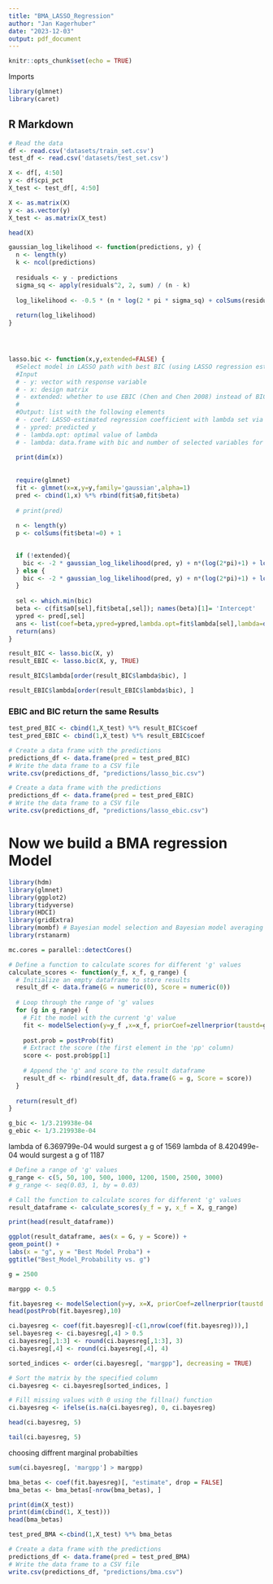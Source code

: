 ```yaml
---
title: "BMA_LASSO_Regression"
author: "Jan Kagerhuber"
date: "2023-12-03"
output: pdf_document
---
```


```r
knitr::opts_chunk$set(echo = TRUE)
```

Imports 

```r
library(glmnet)
library(caret)
```
## R Markdown

```r
# Read the data
df <- read.csv('datasets/train_set.csv')
test_df <- read.csv('datasets/test_set.csv')

```

```r
X <- df[, 4:50]
y <- df$cpi_pct
X_test <- test_df[, 4:50]

X <- as.matrix(X)
y <- as.vector(y)
X_test <- as.matrix(X_test)
```


```r
head(X)
```




```r
gaussian_log_likelihood <- function(predictions, y) {
  n <- length(y)
  k <- ncol(predictions)
  
  residuals <- y - predictions
  sigma_sq <- apply(residuals^2, 2, sum) / (n - k)
  
  log_likelihood <- -0.5 * (n * log(2 * pi * sigma_sq) + colSums(residuals^2) / sigma_sq)
  
  return(log_likelihood)
}




lasso.bic <- function(x,y,extended=FALSE) {
  #Select model in LASSO path with best BIC (using LASSO regression estimates)
  #Input
  # - y: vector with response variable
  # - x: design matrix
  # - extended: whether to use EBIC (Chen and Chen 2008) instead of BIC
  #
  #Output: list with the following elements
  # - coef: LASSO-estimated regression coefficient with lambda set via BIC
  # - ypred: predicted y
  # - lambda.opt: optimal value of lambda
  # - lambda: data.frame with bic and number of selected variables for each value of lambda
  
  print(dim(x))
  
  
  require(glmnet)
  fit <- glmnet(x=x,y=y,family='gaussian',alpha=1)
  pred <- cbind(1,x) %*% rbind(fit$a0,fit$beta)
  
  # print(pred)
  
  n <- length(y)
  p <- colSums(fit$beta!=0) + 1
  

  if (!extended){
    bic <- -2 * gaussian_log_likelihood(pred, y) + n*(log(2*pi)+1) + log(n)*p 
  } else {
    bic <- -2 * gaussian_log_likelihood(pred, y) + n*(log(2*pi)+1) + log(n)*p + 2*log(choose(ncol(x),p))
  }
  
  sel <- which.min(bic)
  beta <- c(fit$a0[sel],fit$beta[,sel]); names(beta)[1]= 'Intercept'
  ypred <- pred[,sel]
  ans <- list(coef=beta,ypred=ypred,lambda.opt=fit$lambda[sel],lambda=data.frame(lambda=fit$lambda,bic=bic,nvars=p))
  return(ans)
}
```


```r
result_BIC <- lasso.bic(X, y)
result_EBIC <- lasso.bic(X, y, TRUE)
```


```r
result_BIC$lambda[order(result_BIC$lambda$bic), ]
```

```r
result_EBIC$lambda[order(result_EBIC$lambda$bic), ]
```


### EBIC and BIC return the same Results


```r
test_pred_BIC <- cbind(1,X_test) %*% result_BIC$coef
test_pred_EBIC <- cbind(1,X_test) %*% result_EBIC$coef
```

```r
# Create a data frame with the predictions
predictions_df <- data.frame(pred = test_pred_BIC)
# Write the data frame to a CSV file
write.csv(predictions_df, "predictions/lasso_bic.csv")

# Create a data frame with the predictions
predictions_df <- data.frame(pred = test_pred_EBIC)
# Write the data frame to a CSV file
write.csv(predictions_df, "predictions/lasso_ebic.csv")
```


# Now we build a BMA regression Model


```r
library(hdm)
library(glmnet)
library(ggplot2)
library(tidyverse)
library(HDCI)
library(gridExtra)
library(mombf) # Bayesian model selection and Bayesian model averaging
library(rstanarm)
```


```r
mc.cores = parallel::detectCores()
```


```r
# Define a function to calculate scores for different 'g' values
calculate_scores <- function(y_f, x_f, g_range) {
  # Initialize an empty dataframe to store results
  result_df <- data.frame(G = numeric(0), Score = numeric(0))
  
  # Loop through the range of 'g' values
  for (g in g_range) {
    # Fit the model with the current 'g' value
    fit <- modelSelection(y=y_f ,x=x_f, priorCoef=zellnerprior(taustd=g), priorDelta=modelbbprior(1,1))
    
    post.prob = postProb(fit)
    # Extract the score (the first element in the 'pp' column)
    score <- post.prob$pp[1]
    
    # Append the 'g' and score to the result dataframe
    result_df <- rbind(result_df, data.frame(G = g, Score = score))
  }
  
  return(result_df)
}
```


```r
g_bic <- 1/3.219938e-04
g_ebic <- 1/3.219938e-04
```


lambda of 6.369799e-04 would surgest a g of 1569
lambda of 8.420499e-04 would surgest a g of 1187

```r

# Define a range of 'g' values
g_range <- c(5, 50, 100, 500, 1000, 1200, 1500, 2500, 3000)
# g_range <- seq(0.03, 1, by = 0.03)

# Call the function to calculate scores for different 'g' values
result_dataframe <- calculate_scores(y_f = y, x_f = X, g_range)

print(head(result_dataframe))

ggplot(result_dataframe, aes(x = G, y = Score)) +
geom_point() +
labs(x = "g", y = "Best Model Proba") +
ggtitle("Best_Model_Probability vs. g")
```



```r
g = 2500

margpp <- 0.5

```



```r
fit.bayesreg <- modelSelection(y=y, x=X, priorCoef=zellnerprior(taustd = g), priorDelta=modelbbprior(1,1))
head(postProb(fit.bayesreg),10)
```



```r
ci.bayesreg <- coef(fit.bayesreg)[-c(1,nrow(coef(fit.bayesreg))),]
sel.bayesreg <- ci.bayesreg[,4] > 0.5
ci.bayesreg[,1:3] <- round(ci.bayesreg[,1:3], 3)  
ci.bayesreg[,4] <- round(ci.bayesreg[,4], 4)      

sorted_indices <- order(ci.bayesreg[, "margpp"], decreasing = TRUE)

# Sort the matrix by the specified column
ci.bayesreg <- ci.bayesreg[sorted_indices, ]

# Fill missing values with 0 using the fillna() function
ci.bayesreg <- ifelse(is.na(ci.bayesreg), 0, ci.bayesreg)
```

```r

head(ci.bayesreg, 5)
```


```r
tail(ci.bayesreg, 5)
```

choosing diffrent marginal probabilties


```r
sum(ci.bayesreg[, 'margpp'] > margpp)
```



```r
bma_betas <- coef(fit.bayesreg)[, "estimate", drop = FALSE]
bma_betas <- bma_betas[-nrow(bma_betas), ]
```

```r
print(dim(X_test))
print(dim(cbind(1, X_test)))
head(bma_betas)
```



```r
test_pred_BMA <-cbind(1,X_test) %*% bma_betas
```



```r
# Create a data frame with the predictions
predictions_df <- data.frame(pred = test_pred_BMA)
# Write the data frame to a CSV file
write.csv(predictions_df, "predictions/bma.csv")
```


